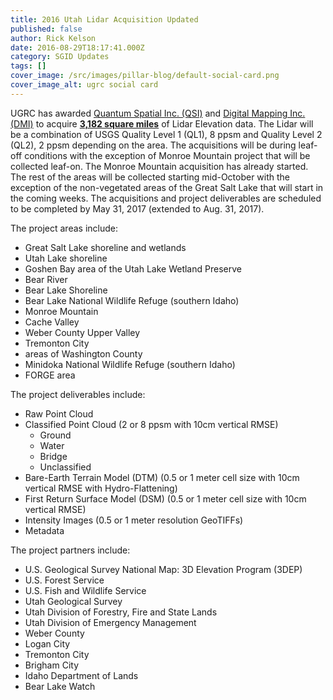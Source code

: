```yaml
---
title: 2016 Utah Lidar Acquisition Updated
published: false
author: Rick Kelson
date: 2016-08-29T18:17:41.000Z
category: SGID Updates
tags: []
cover_image: /src/images/pillar-blog/default-social-card.png
cover_image_alt: ugrc social card
---
```



UGRC has awarded [Quantum Spatial Inc. (QSI)](https://quantumspatial.com/) and [Digital Mapping Inc. (DMI)](https://web.archive.org/web/20161001160031/http://admap.com/) to acquire [**3,182 square miles**](https://www.arcgis.com/home/webmap/viewer.html?webmap=817e60a9c3374c95aab76c43876b8673&extent=-117.1875,36.3217,-104.5752,43.2351 'view project areas in ArcGIS Online') of Lidar Elevation data. The Lidar will be a combination of USGS Quality Level 1 (QL1), 8 ppsm and Quality Level 2 (QL2), 2 ppsm depending on the area. The acquisitions will be during leaf-off conditions with the exception of Monroe Mountain project that will be collected leaf-on. The Monroe Mountain acquisition has already started. The rest of the areas will be collected starting mid-October with the exception of the non-vegetated areas of the Great Salt Lake that will start in the coming weeks. The acquisitions and project deliverables are scheduled to be completed by May 31, 2017 (extended to Aug. 31, 2017).

The project areas include:

- Great Salt Lake shoreline and wetlands
- Utah Lake shoreline
- Goshen Bay area of the Utah Lake Wetland Preserve
- Bear River
- Bear Lake Shoreline
- Bear Lake National Wildlife Refuge (southern Idaho)
- Monroe Mountain
- Cache Valley
- Weber County Upper Valley
- Tremonton City
- areas of Washington County
- Minidoka National Wildlife Refuge (southern Idaho)
- FORGE area

The project deliverables include:

- Raw Point Cloud
- Classified Point Cloud (2 or 8 ppsm with 10cm vertical RMSE)
  - Ground
  - Water
  - Bridge
  - Unclassified
- Bare-Earth Terrain Model (DTM) (0.5 or 1 meter cell size with 10cm vertical RMSE with Hydro-Flattening)
- First Return Surface Model (DSM) (0.5 or 1 meter cell size with 10cm vertical RMSE)
- Intensity Images (0.5 or 1 meter resolution GeoTIFFs)
- Metadata

The project partners include:

- U.S. Geological Survey National Map: 3D Elevation Program (3DEP)
- U.S. Forest Service
- U.S. Fish and Wildlife Service
- Utah Geological Survey
- Utah Division of Forestry, Fire and State Lands
- Utah Division of Emergency Management
- Weber County
- Logan City
- Tremonton City
- Brigham City
- Idaho Department of Lands
- Bear Lake Watch

<Contacts subject={frontmatter.title} contactKey="elevation" />
